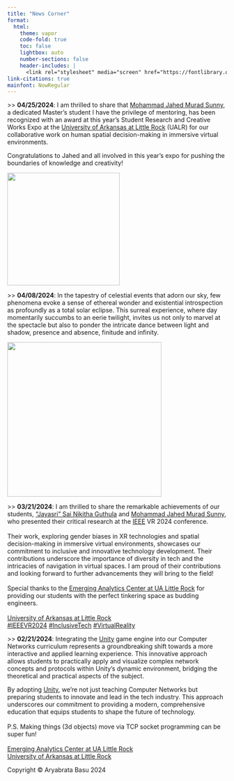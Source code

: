 ```yaml
---
title: "News Corner"
format:
  html:
    theme: vapor
    code-fold: true
    toc: false
    lightbox: auto
    number-sections: false
    header-includes: |
      <link rel="stylesheet" media="screen" href="https://fontlibrary.org//face/now" type="text/css"/>
link-citations: true
mainfont: NowRegular
---
```


::: {#news0}
\>\> **04/25/2024**: I am thrilled to share that [Mohammad Jahed Murad Sunny](https://www.linkedin.com/in/jahed-murad-sunny/), a dedicated Master's student I have the privilege of mentoring, has been recognized with an award at this year's Student Research and Creative Works Expo at the [University of Arkansas at Little Rock](https://www.linkedin.com/company/university-of-arkansas-at-little-rock/) (UALR) for our collaborative work on human spatial decision-making in immersive virtual environments.\

Congratulations to Jahed and all involved in this year's expo for pushing the boundaries of knowledge and creativity!\

![](images/WhatsApp%20Image%202024-04-19%20at%2019.33.30.jpeg){width="258"}
:::

<div>

\>\> **04/08/2024**: In the tapestry of celestial events that adorn our sky, few phenomena evoke a sense of ethereal wonder and existential introspection as profoundly as a total solar eclipse. This surreal experience, where day momentarily succumbs to an eerie twilight, invites us not only to marvel at the spectacle but also to ponder the intricate dance between light and shadow, presence and absence, finitude and infinity.

![](images/IMG_4046.jpeg){width="354"}

</div>

<div>

\>\> **03/21/2024**: I am thrilled to share the remarkable achievements of our students, ["Jayasri" Sai Nikitha Guthula](https://www.linkedin.com/in/ACoAACe8gl4B4UEQd5VKFiHMlqP6V9clU8PTF_g) and [Mohammad Jahed Murad Sunny](https://www.linkedin.com/in/ACoAAB2UKjgB8f9FPaUiNA1STJtBV5DF4cnvjO8), who presented their critical research at the [IEEE](https://www.linkedin.com/company/ieee/) VR 2024 conference.\
\
Their work, exploring gender biases in XR technologies and spatial decision-making in immersive virtual environments, showcases our commitment to inclusive and innovative technology development. Their contributions underscore the importance of diversity in tech and the intricacies of navigation in virtual spaces. I am proud of their contributions and looking forward to further advancements they will bring to the field!\
\
Special thanks to the [Emerging Analytics Center at UA Little Rock](https://www.linkedin.com/company/eac-ua-little-rock/) for providing our students with the perfect tinkering space as budding engineers.\
\
[University of Arkansas at Little Rock](https://www.linkedin.com/company/university-of-arkansas-at-little-rock/)\
[#IEEEVR2024](https://www.linkedin.com/feed/hashtag/?keywords=ieeevr2024&highlightedUpdateUrns=urn%3Ali%3Aactivity%3A7175506199956627457) [#InclusiveTech](https://www.linkedin.com/feed/hashtag/?keywords=inclusivetech&highlightedUpdateUrns=urn%3Ali%3Aactivity%3A7175506199956627457) [#VirtualReality](https://www.linkedin.com/feed/hashtag/?keywords=virtualreality&highlightedUpdateUrns=urn%3Ali%3Aactivity%3A7175506199956627457)

</div>

::: {#news1}
\>\> **02/21/2024**: Integrating the [Unity](https://www.linkedin.com/company/unity/) game engine into our Computer Networks curriculum represents a groundbreaking shift towards a more interactive and applied learning experience. This innovative approach allows students to practically apply and visualize complex network concepts and protocols within Unity's dynamic environment, bridging the theoretical and practical aspects of the subject.

By adopting [Unity](https://www.linkedin.com/company/unity/), we're not just teaching Computer Networks but preparing students to innovate and lead in the tech industry. This approach underscores our commitment to providing a modern, comprehensive education that equips students to shape the future of technology.\
\
P.S. Making things (3d objects) move via TCP socket programming can be super fun!\
\
[Emerging Analytics Center at UA Little Rock](https://www.linkedin.com/company/eac-ua-little-rock/)\
[University of Arkansas at Little Rock](https://www.linkedin.com/company/university-of-arkansas-at-little-rock/)
:::

::: footer
Copyright © Aryabrata Basu 2024
:::
